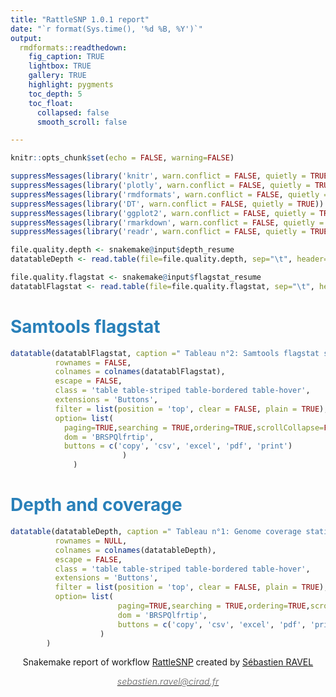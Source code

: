 ```yaml
---
title: "RattleSNP 1.0.1 report"
date: "`r format(Sys.time(), '%d %B, %Y')`"
output:
  rmdformats::readthedown:
    fig_caption: TRUE
    lightbox: TRUE
    gallery: TRUE
    highlight: pygments
    toc_depth: 5
    toc_float:
      collapsed: false
      smooth_scroll: false

---
```

<style>
#sidebar h2 {
    background-color: #2980B9;
}
h1,h2,h3,h4,h5,h6,legend{
color: #2980B9;
}
#main :not(.leaflet-control) > a {
    background-image: linear-gradient(180deg,#A9EAFE,#A9EAFE);
    color: #2980B9;
}
#content{max-width: 80%;}
.pagination > .active > a, .pagination > .active > a:focus, .pagination > .active > a:hover, .pagination > .active > span, .pagination > .active > span:focus, .pagination > .active > span:hover {
    background-color: #A9EAFE;
    border-color: #A9EAFE;
}
.footer{
    position:absolute; top:0; right:20px; padding:30px; height:180px
    }
</style>

```r
knitr::opts_chunk$set(echo = FALSE, warning=FALSE)

suppressMessages(library('knitr', warn.conflict = FALSE, quietly = TRUE))
suppressMessages(library('plotly', warn.conflict = FALSE, quietly = TRUE))
suppressMessages(library('rmdformats', warn.conflict = FALSE, quietly = TRUE))
suppressMessages(library('DT', warn.conflict = FALSE, quietly = TRUE))
suppressMessages(library('ggplot2', warn.conflict = FALSE, quietly = TRUE))
suppressMessages(library('rmarkdown', warn.conflict = FALSE, quietly = TRUE))
suppressMessages(library('readr', warn.conflict = FALSE, quietly = TRUE))
```
```r
file.quality.depth <- snakemake@input$depth_resume
datatableDepth <- read.table(file=file.quality.depth, sep="\t", header=TRUE)

file.quality.flagstat <- snakemake@input$flagstat_resume
datatablFlagstat <- read.table(file=file.quality.flagstat, sep="\t", header=TRUE)
```


# Samtools flagstat

```r
datatable(datatablFlagstat, caption =" Tableau n°2: Samtools flagstat statistics",
          rownames = FALSE,
          colnames = colnames(datatablFlagstat),
          escape = FALSE,
          class = 'table table-striped table-bordered table-hover',
          extensions = 'Buttons',
          filter = list(position = 'top', clear = FALSE, plain = TRUE),
          option= list(
            paging=TRUE,searching = TRUE,ordering=TRUE,scrollCollapse=FALSE,server = TRUE, autoWidth = TRUE,
            dom = 'BRSPQlfrtip',
            buttons = c('copy', 'csv', 'excel', 'pdf', 'print')
                         )
              )

```


# Depth and coverage

```r
datatable(datatableDepth, caption =" Tableau n°1: Genome coverage statistics",
          rownames = NULL,
          colnames = colnames(datatableDepth),
          escape = FALSE,
          class = 'table table-striped table-bordered table-hover',
          extensions = 'Buttons',
          filter = list(position = 'top', clear = FALSE, plain = TRUE),
          option= list(
                        paging=TRUE,searching = TRUE,ordering=TRUE,scrollCollapse=FALSE,server = TRUE, autoWidth = TRUE,
                        dom = 'BRSPQlfrtip',
                        buttons = c('copy', 'csv', 'excel', 'pdf', 'print')
                    )
        )
```

<footer>
        <p style="text-align: center;">Snakemake report of workflow <a target="_blank" href="https://github.com/sravel/RattleSNP">RattleSNP</a> created by <a target="_blank" href="https://github.com/sravel">Sébastien RAVEL</a></p>
        <p style="text-align: center;"><a target="_blank" href = "mailto:sebastien.ravel@cirad.fr"><span style="color: #808080;"><em>sebastien.ravel@cirad.fr</em></span></a></p>
</footer>
